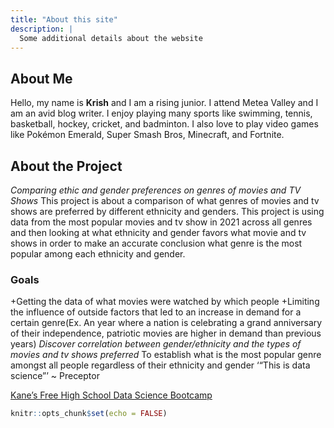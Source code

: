 ```yaml
---
title: "About this site"
description: |
  Some additional details about the website
---
```

## About Me
Hello, my name is **Krish** and I am a rising junior. I attend Metea Valley and I am an avid blog writer. I enjoy playing many sports like swimming, tennis, basketball, hockey, cricket, and badminton. I also love to play video games like Pokémon Emerald, Super Smash Bros, Minecraft, and Fortnite. 

## About the Project
*Comparing ethic and gender preferences on genres of movies and TV Shows*
This project is about a comparison of what genres of movies and tv shows are preferred by different ethnicity and genders. This project is using data from the most popular movies and tv show in 2021 across all genres and then looking at what ethnicity and gender favors what movie and tv shows in order to make an accurate conclusion what genre is the most popular among each ethnicity and gender.

### Goals
  +Getting the data of what movies were watched by which people
  +Limiting the influence of outside factors that led to an increase in demand for a certain genre(Ex. An year where a nation is celebrating a grand anniversary of their independence, patriotic movies are higher in demand than previous years)
*Discover correlation between gender/ethnicity and the types of movies and tv shows preferred
*To establish what is the most popular genre amongst all people regardless of their ethnicity and gender
‘“This is data science”’  ~ Preceptor

[Kane's Free High School Data Science Bootcamp](https://bootcamp.davidkane.info.)
```r
knitr::opts_chunk$set(echo = FALSE)
```

